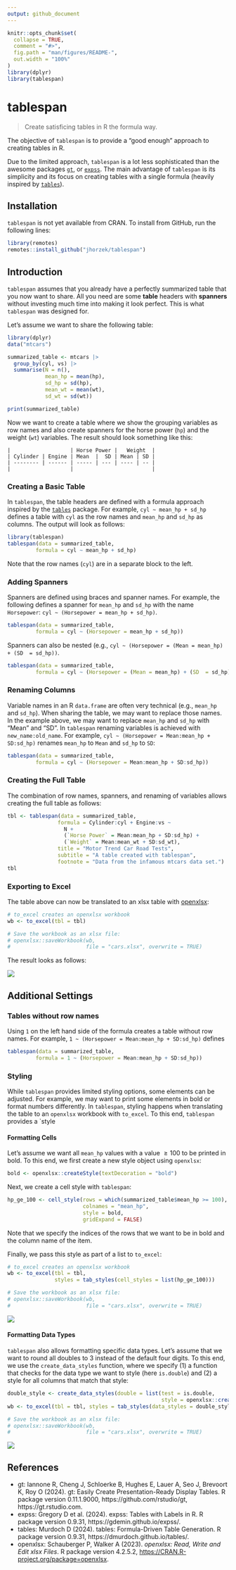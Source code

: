 ```yaml
---
output: github_document
---
```


<!-- README.md is generated from README.Rmd. Please edit that file -->

```r
knitr::opts_chunk$set(
  collapse = TRUE,
  comment = "#>",
  fig.path = "man/figures/README-",
  out.width = "100%"
)
library(dplyr)
library(tablespan)
```

# tablespan

> Create satisficing tables in R the formula way.

The objective of `tablespan` is to provide a "good enough" approach to creating tables in R.

Due to the limited approach, `tablespan` is a lot less sophisticated than the
awesome packages [`gt`](https://gt.rstudio.com/), or [`expss`](https://gdemin.github.io/expss/#Introduction).
The main advantage of `tablespan` is its simplicity and its focus on creating tables
with a single formula (heavily inspired by [`tables`](https://dmurdoch.github.io/tables/)).

## Installation

`tablespan` is not yet available from CRAN. To install from GitHub, run the following
lines:

```r
library(remotes)
remotes::install_github("jhorzek/tablespan")
```


## Introduction

`tablespan` assumes that you already have a perfectly summarized table
that you now want to share. All you need are some **table** headers with **spanners**
without investing much time into making it look perfect. 
This is what `tablespan` was designed for.

Let's assume we want to share the following table:
```r
library(dplyr)
data("mtcars")

summarized_table <- mtcars |>
  group_by(cyl, vs) |>
  summarise(N = n(),
            mean_hp = mean(hp),
            sd_hp = sd(hp),
            mean_wt = mean(wt),
            sd_wt = sd(wt))

print(summarized_table)
```

Now we want to create a table where we show the grouping variables
as row names and also create spanners for the horse power (`hp`) and the
weight (`wt`) variables. The result should look something like this:

```
|                   | Horse Power |   Weight  |
| Cylinder | Engine | Mean  |  SD | Mean | SD |
| -------- | ------ | ----- | --- | ---- | -- |
|                   |                         |
```

### Creating a Basic Table

In `tablespan`, the table headers are defined with a formula approach inspired by
the [`tables`](https://dmurdoch.github.io/tables/) package. For example,
`cyl ~ mean_hp + sd_hp` defines a table with `cyl` as the
row names and `mean_hp` and `sd_hp` as columns. The output will look as follows:

```r
library(tablespan)
tablespan(data = summarized_table,
         formula = cyl ~ mean_hp + sd_hp)
```

Note that the row names (`cyl`) are in a separate block to the left.

### Adding Spanners

Spanners are defined using braces and spanner names. For example, the 
following defines a spanner for `mean_hp` and `sd_hp` with the name `Horsepower`:
`cyl ~ (Horsepower = mean_hp + sd_hp)`.

```r
tablespan(data = summarized_table,
         formula = cyl ~ (Horsepower = mean_hp + sd_hp))
```

Spanners can also be nested (e.g., `cyl ~ (Horsepower = (Mean = mean_hp) + (SD  = sd_hp))`.

```r
tablespan(data = summarized_table,
         formula = cyl ~ (Horsepower = (Mean = mean_hp) + (SD  = sd_hp)))
```

### Renaming Columns

Variable names in an R `data.frame` are often very technical (e.g., `mean_hp` and `sd_hp`).
When sharing the table, we may want to replace those names. In the example above, 
we may want to replace `mean_hp` and `sd_hp` with "Mean" and "SD". In 
`tablespan` renaming variables is achieved with `new_name:old_name`.
For example, `cyl ~ (Horsepower = Mean:mean_hp + SD:sd_hp)` renames `mean_hp` to
`Mean` and `sd_hp` to `SD`:

```r
tablespan(data = summarized_table,
         formula = cyl ~ (Horsepower = Mean:mean_hp + SD:sd_hp))
```

### Creating the Full Table

The combination of row names, spanners, and renaming of variables allows creating
the full table as follows:

```r
tbl <- tablespan(data = summarized_table,
                formula = Cylinder:cyl + Engine:vs ~
                  N +
                  (`Horse Power` = Mean:mean_hp + SD:sd_hp) +
                  (`Weight` = Mean:mean_wt + SD:sd_wt),
                title = "Motor Trend Car Road Tests",
                subtitle = "A table created with tablespan",
                footnote = "Data from the infamous mtcars data set.")
tbl
```

### Exporting to Excel

The table above can now be translated to an xlsx table with [openxlsx](https://ycphs.github.io/openxlsx/):

```r
# to_excel creates an openxlsx workbook
wb <- to_excel(tbl = tbl)

# Save the workbook as an xlsx file:
# openxlsx::saveWorkbook(wb,
#                        file = "cars.xlsx", overwrite = TRUE)
```

The result looks as follows:

![](man/figures/tablespan_example_cars.png)

## Additional Settings 

### Tables without row names

Using `1` on the left hand side of the formula creates a table without row names.
For example, `1 ~ (Horsepower = Mean:mean_hp + SD:sd_hp)` defines

```r
tablespan(data = summarized_table,
         formula = 1 ~ (Horsepower = Mean:mean_hp + SD:sd_hp))
```

### Styling

While `tablespan` provides limited styling options, some elements can be adjusted.
For example, we may want to print some elements in bold or format numbers differently.
In `tablespan`, styling happens when translating the table to an `openxlsx` workbook
with `to_excel`.
To this end, `tablespan` provides a `style

#### Formatting Cells

Let's assume we want all `mean_hp` values with a value $\geq 100$ to be printed 
in bold. To this end, we first create a new style object using `openxlsx`:

```r
bold <- openxlsx::createStyle(textDecoration = "bold")
```

Next, we create a cell style with `tablespan`:

```r
hp_ge_100 <- cell_style(rows = which(summarized_table$mean_hp >= 100), 
                        colnames = "mean_hp", 
                        style = bold,
                        gridExpand = FALSE)
```
Note that we specify the indices of the rows that we want to be in bold and the
column name of the item.

Finally, we pass this style as part of a list to `to_excel`:

```r
# to_excel creates an openxlsx workbook
wb <- to_excel(tbl = tbl, 
               styles = tab_styles(cell_styles = list(hp_ge_100)))

# Save the workbook as an xlsx file:
# openxlsx::saveWorkbook(wb,
#                        file = "cars.xlsx", overwrite = TRUE)
```

![](man/figures/tablespan_example_cars_styled.png)

#### Formatting Data Types

`tablespan` also allows formatting specific data types. Let's assume that we want
to round all doubles to 3 instead of the default four digits.
To this end, we use the `create_data_styles` function, where we specify (1) a 
function that checks for the data type we want to style (here `is.double`) and
(2) a style for all columns that match that style:
```r
double_style <- create_data_styles(double = list(test = is.double, 
                                                 style = openxlsx::createStyle(numFmt = "0.000")))
wb <- to_excel(tbl = tbl, styles = tab_styles(data_styles = double_style))

# Save the workbook as an xlsx file:
# openxlsx::saveWorkbook(wb,
#                        file = "cars.xlsx", overwrite = TRUE)
```
![](man/figures/tablespan_example_cars_styled_data.png)

## References

- gt: Iannone R, Cheng J, Schloerke B, Hughes E, Lauer A, Seo J, Brevoort K, Roy O (2024). gt: Easily Create Presentation-Ready Display Tables. R package version 0.11.1.9000, https://github.com/rstudio/gt, https://gt.rstudio.com.
- expss: Gregory D et al. (2024). expss: Tables with Labels in R. R package version 0.9.31, https://gdemin.github.io/expss/. 
- tables: Murdoch D (2024). tables: Formula-Driven Table Generation. R package version 0.9.31, https://dmurdoch.github.io/tables/. 
- openxlsx: Schauberger P, Walker A (2023). _openxlsx: Read, Write and Edit xlsx Files_. R package version 4.2.5.2,
<https://CRAN.R-project.org/package=openxlsx>.

